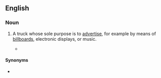 ==English==

===Noun===
{{en-noun}}

# {{lb|en|advertising}} A truck whose sole purpose is to [[advertise]], for example by means of [[billboard]]s, electronic displays, or music.
#* {{quote-book|title=Heaven Lake|page=449|author=John Dalton|year=2004|passage=An '''ad truck''' passed down the lane blaring out a shrill announcement for a new perfume and cosmetics line that would be available Saturday in the town's department store.}}

====Synonyms====
* {{l|en|mobile billboard}}